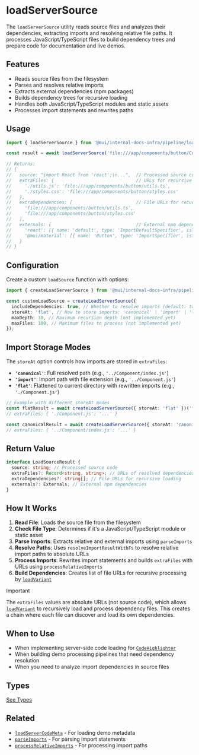 # loadServerSource

The `loadServerSource` utility reads source files and analyzes their dependencies, extracting imports and resolving relative file paths. It processes JavaScript/TypeScript files to build dependency trees and prepare code for documentation and live demos.

## Features

- Reads source files from the filesystem
- Parses and resolves relative imports
- Extracts external dependencies (npm packages)
- Builds dependency trees for recursive loading
- Handles both JavaScript/TypeScript modules and static assets
- Processes import statements and rewrites paths

## Usage

```ts
import { loadServerSource } from '@mui/internal-docs-infra/pipeline/loadServerSource';

const result = await loadServerSource('file:///app/components/button/Component.tsx');

// Returns:
// {
//   source: "import React from 'react';\n...",  // Processed source code
//   extraFiles: {                               // URLs for recursive loading
//     './utils.js': 'file:///app/components/button/utils.ts',
//     './styles.css': 'file:///app/components/button/styles.css'
//   },
//   extraDependencies: [                        // File URLs for recursive loading
//     'file:///app/components/button/utils.ts',
//     'file:///app/components/button/styles.css'
//   ],
//   externals: {                                // External npm dependencies
//     'react': [{ name: 'default', type: 'ImportDefaultSpecifier', isType: false }],
//     '@mui/material': [{ name: 'Button', type: 'ImportSpecifier', isType: false }]
//   }
// }
```

## Configuration

Create a custom `loadSource` function with options:

```ts
import { createLoadServerSource } from '@mui/internal-docs-infra/pipeline/loadServerSource';

const customLoadSource = createLoadServerSource({
  includeDependencies: true, // Whether to resolve imports (default: true)
  storeAt: 'flat', // How to store imports: 'canonical' | 'import' | 'flat'
  maxDepth: 10, // Maximum recursion depth (not implemented yet)
  maxFiles: 100, // Maximum files to process (not implemented yet)
});
```

## Import Storage Modes

The `storeAt` option controls how imports are stored in `extraFiles`:

- **`'canonical'`**: Full resolved path (e.g., `'../Component/index.js'`)
- **`'import'`**: Import path with file extension (e.g., `'../Component.js'`)
- **`'flat'`**: Flattened to current directory with rewritten imports (e.g., `'./Component.js'`)

```ts
// Example with different storeAt modes
const flatResult = await createLoadServerSource({ storeAt: 'flat' })('file:///demo.tsx');
// extraFiles: { './Component.js': '...' }

const canonicalResult = await createLoadServerSource({ storeAt: 'canonical' })('file:///demo.tsx');
// extraFiles: { '../Component/index.js': '...' }
```

## Return Value

```ts
interface LoadSourceResult {
  source: string; // Processed source code
  extraFiles?: Record<string, string>; // URLs of resolved dependencies
  extraDependencies?: string[]; // File URLs for recursive loading
  externals?: Externals; // External npm dependencies
}
```

## How It Works

1. **Read File**: Loads the source file from the filesystem
2. **Check File Type**: Determines if it's a JavaScript/TypeScript module or static asset
3. **Parse Imports**: Extracts relative and external imports using `parseImports`
4. **Resolve Paths**: Uses `resolveImportResultWithFs` to resolve relative import paths to absolute URLs
5. **Process Imports**: Rewrites import statements and builds `extraFiles` with URLs using `processRelativeImports`
6. **Build Dependencies**: Creates list of file URLs for recursive processing by [`loadVariant`](../load-variant/page.mdx)

> [!IMPORTANT]
> The `extraFiles` values are absolute URLs (not source code), which allows [`loadVariant`](../load-variant/page.mdx) to recursively load and process dependency files. This creates a chain where each file can discover and load its own dependencies.

## When to Use

- When implementing server-side code loading for [`CodeHighlighter`](../../components/code-highlighter/page.mdx)
- When building demo processing pipelines that need dependency resolution
- When you need to analyze import dependencies in source files

## Types


<TypesLoadServerSource />

[See Types](./types.md#loadServerSource)

## Related

- [`loadServerCodeMeta`](../load-server-code-meta/page.mdx) - For loading demo metadata
- [`parseImports`](../parse-imports/page.mdx) - For parsing import statements
- [`processRelativeImports`](../process-relative-imports/page.mdx) - For processing import paths
